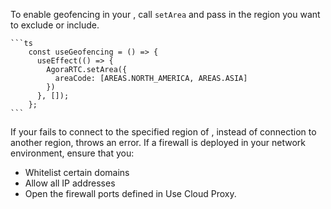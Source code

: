 <PlatformWrapper platform="react-js">

To enable geofencing in your <Vpl k="CLIENT" />, call `setArea` and pass in the region you want to exclude or include.

    ```ts
        const useGeofencing = () => {
          useEffect(() => {
            AgoraRTC.setArea({
              areaCode: [AREAS.NORTH_AMERICA, AREAS.ASIA]
            })
          }, []);
        };
    ```

If your <Vpl k="CLIENT" /> fails to connect to the specified region of <Vg k="AGORA_BACKEND" />, instead of connection to another <Vg k="AGORA_BACKEND" /> region, <Vpd k="SDK" /> throws an error. If a firewall is deployed in your network environment, ensure that you:

* Whitelist certain domains
* Allow all IP addresses
* Open the firewall ports defined in <Link to="../reference/cloud-proxy-allowed-ips">Use Cloud Proxy</Link>.

</PlatformWrapper>